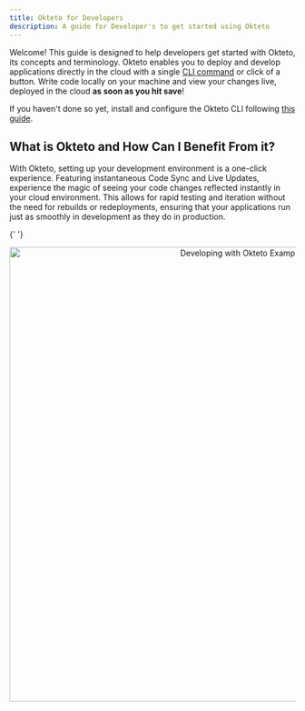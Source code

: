 ```yaml
---
title: Okteto for Developers
description: A guide for Developer's to get started using Okteto
---
```



Welcome! This guide is designed to help developers get started with Okteto, its concepts and terminology. Okteto enables you to deploy and develop applications directly in the cloud with a single [CLI command](https://www.okteto.com/docs/development/using-okteto-cli/) or click of a button. Write code locally on your machine and view your changes live, deployed in the cloud **as soon as you hit save**!

If you haven't done so yet, install and configure the Okteto CLI following [this guide](https://www.okteto.com/docs/get-started/install-okteto-cli/).

## What is Okteto and How Can I Benefit From it?

With Okteto, setting up your development environment is a one-click experience.
Featuring instantaneous Code Sync and Live Updates, experience the magic of seeing your code changes reflected instantly in your cloud environment.
This allows for rapid testing and iteration without the need for rebuilds or redeployments, ensuring that your applications run just as smoothly in development as they do in production.

{' '}
<p align="center">
  <Image
    src={require('@site/static/img/dev-environment-example.jpg').default}
    alt="Developing with Okteto Example"
    width="800"
  />
</p>
